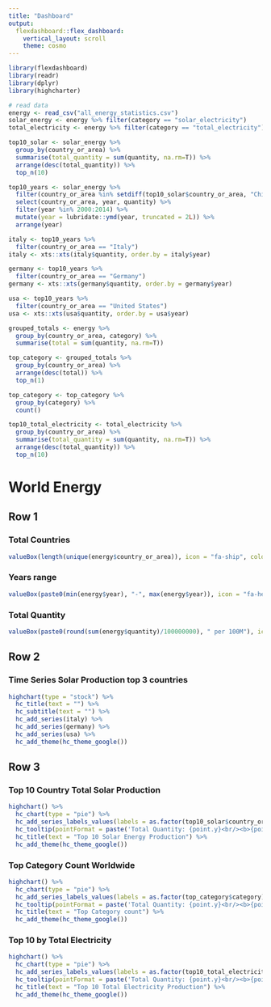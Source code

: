 ---
title: "Dashboard"
output: 
  flexdashboard::flex_dashboard:
    vertical_layout: scroll
    theme: cosmo
---

```{r setup, include=FALSE}
library(flexdashboard)
library(readr)
library(dplyr)
library(highcharter)

# read data
energy <- read_csv("all_energy_statistics.csv")
solar_energy <- energy %>% filter(category == "solar_electricity")
total_electricity <- energy %>% filter(category == "total_electricity")
```

```{r, include=FALSE}
top10_solar <- solar_energy %>% 
  group_by(country_or_area) %>% 
  summarise(total_quantity = sum(quantity, na.rm=T)) %>% 
  arrange(desc(total_quantity)) %>% 
  top_n(10)

top10_years <- solar_energy %>% 
  filter(country_or_area %in% setdiff(top10_solar$country_or_area, "China")) %>% 
  select(country_or_area, year, quantity) %>% 
  filter(year %in% 2000:2014) %>% 
  mutate(year = lubridate::ymd(year, truncated = 2L)) %>% 
  arrange(year)

italy <- top10_years %>%
  filter(country_or_area == "Italy")
italy <- xts::xts(italy$quantity, order.by = italy$year)

germany <- top10_years %>%
  filter(country_or_area == "Germany")
germany <- xts::xts(germany$quantity, order.by = germany$year)

usa <- top10_years %>%
  filter(country_or_area == "United States")
usa <- xts::xts(usa$quantity, order.by = usa$year)

grouped_totals <- energy %>% 
  group_by(country_or_area, category) %>% 
  summarise(total = sum(quantity, na.rm=T))

top_category <- grouped_totals %>% 
  group_by(country_or_area) %>% 
  arrange(desc(total)) %>% 
  top_n(1)

top_category <- top_category %>% 
  group_by(category) %>% 
  count()

top10_total_electricity <- total_electricity %>% 
  group_by(country_or_area) %>% 
  summarise(total_quantity = sum(quantity, na.rm=T)) %>% 
  arrange(desc(total_quantity)) %>% 
  top_n(10)

```


World Energy {data-orientation=rows data-icon="fa-bar-chart"}
=====================================

## Row 1 {data-height=110}

### Total Countries

```{r}
valueBox(length(unique(energy$country_or_area)), icon = "fa-ship", color="rgb(100,100,100)")
```
    
### Years range

```{r}
valueBox(paste0(min(energy$year), "-", max(energy$year)), icon = "fa-heart", color="rgb(200,100,100)")
```

### Total Quantity

```{r}
valueBox(paste0(round(sum(energy$quantity)/100000000), " per 100M"), icon = "fa-life-ring",color="rgb(26,110,204)")
```    

## Row 2 {data-height=500}

### Time Series Solar Production top 3 countries

```{r}
highchart(type = "stock") %>%
  hc_title(text = "") %>%
  hc_subtitle(text = "") %>%
  hc_add_series(italy) %>% 
  hc_add_series(germany) %>%
  hc_add_series(usa) %>%
  hc_add_theme(hc_theme_google())
```

## Row 3 {data-height=300}
   
### Top 10 Country Total Solar Production

```{r}
highchart() %>%
  hc_chart(type = "pie") %>%
  hc_add_series_labels_values(labels = as.factor(top10_solar$country_or_area), values = top10_solar$total_quantity) %>%
  hc_tooltip(pointFormat = paste('Total Quantity: {point.y}<br/><b>{point.percentage:.1f}%</b>')) %>%
  hc_title(text = "Top 10 Solar Energy Production") %>%
  hc_add_theme(hc_theme_google())
```   
    
    
### Top Category Count Worldwide

```{r}
highchart() %>%
  hc_chart(type = "pie") %>%
  hc_add_series_labels_values(labels = as.factor(top_category$category), values = top_category$n) %>%
  hc_tooltip(pointFormat = paste('Total Quantity: {point.y}<br/><b>{point.percentage:.1f}%</b>')) %>%
  hc_title(text = "Top Category count") %>%
  hc_add_theme(hc_theme_google())  

```   
    
        
### Top 10 by Total Electricity

```{r}
highchart() %>%
  hc_chart(type = "pie") %>%
  hc_add_series_labels_values(labels = as.factor(top10_total_electricity$country_or_area), values = top10_total_electricity$total_quantity) %>%
  hc_tooltip(pointFormat = paste('Total Quantity: {point.y}<br/><b>{point.percentage:.1f}%</b>')) %>%
  hc_title(text = "Top 10 Total Electricity Production") %>%
  hc_add_theme(hc_theme_google())
```
